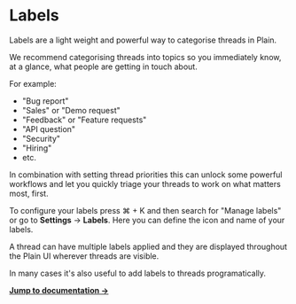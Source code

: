 # Labels

Labels are a light weight and powerful way to categorise threads in Plain.

We recommend categorising threads into topics so you immediately know, at a glance, what people are getting in touch about.

For example:

- "Bug report"
- "Sales" or "Demo request"
- "Feedback" or "Feature requests"
- "API question"
- "Security"
- "Hiring"
- etc.

In combination with setting thread priorities this can unlock some powerful workflows and let you quickly triage your threads to work on what matters most, first.

To configure your labels press ⌘ + K and then search for "Manage labels" or go to **Settings** → **Labels**. Here you can define the icon and name of your labels.

A thread can have multiple labels applied and they are displayed throughout the Plain UI wherever threads are visible.

In many cases it's also useful to add labels to threads programatically.

[**Jump to documentation →**](/graphql/labels)
